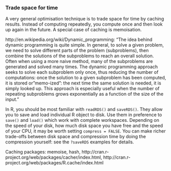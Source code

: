### Trade space for time

A very general optimisation technique is to trade space for time by caching results. Instead of computing repeatedly, you compute once and then look up again in the future. A special case of caching is memoisation.

http://en.wikipedia.org/wiki/Dynamic_programming: "The idea behind dynamic programming is quite simple. In general, to solve a given problem, we need to solve different parts of the problem (subproblems), then combine the solutions of the subproblems to reach an overall solution. Often when using a more naive method, many of the subproblems are generated and solved many times. The dynamic programming approach seeks to solve each subproblem only once, thus reducing the number of computations: once the solution to a given subproblem has been computed, it is stored or "memo-ized": the next time the same solution is needed, it is simply looked up. This approach is especially useful when the number of repeating subproblems grows exponentially as a function of the size of the input."

In R, you should be most familiar with `readRDS()` and `saveRDS()`. They allow you to save and load individual R object to disk. Use them in preference to `save()` and `load()` which work with complete workspaces. Depending on the speed of your disk, how much disk space you have free and the speed of your CPU, it may be worth setting `compress = FALSE`. You can make richer trade-offs between disk space and compression time by doing the compression yourself: see the `?saveRDS` examples for details.

Caching packages: memoise, hash, http://cran.r-project.org/web/packages/cacher/index.html, http://cran.r-project.org/web/packages/R.cache/index.html
